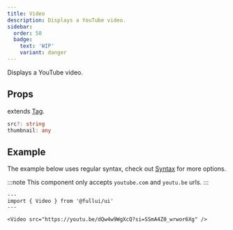 ```yaml
---
title: Video
description: Displays a YouTube video.
sidebar: 
  order: 50
  badge:
    text: 'WIP'
    variant: danger
---
```


Displays a YouTube video.

## Props
extends [Tag](/utility/tag).
```ts
src?: string
thumbnail: any
```

## Example
The example below uses regular syntax, check out [Syntax](/overview/syntax) for more options.

:::note
This component only accepts `youtube.com` and `youtu.be` urls.
:::

```astro live
---
import { Video } from '@fullui/ui'
---

<Video src="https://youtu.be/dQw4w9WgXcQ?si=SSmA4Z0_wrwor6Xg" />
```